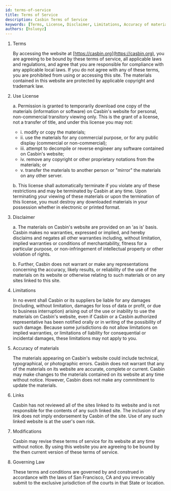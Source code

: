 ```yaml
---
id: terms-of-service
title: Terms of Service
description: Casbin Terms of Service
keywords: [Terms, License, Disclaimer, Limitations, Accuracy of materials, Links, Modifications, Governing Law]
authors: [hsluoyz]
---
```


1. Terms

    By accessing the website at [https://casbin.org](https://casbin.org), you are agreeing to be bound by these terms of service, all applicable laws and regulations, and agree that you are responsible for compliance with any applicable local laws. If you do not agree with any of these terms, you are prohibited from using or accessing this site. The materials contained in this website are protected by applicable copyright and trademark law.

2. Use License

    a. Permission is granted to temporarily download one copy of the materials (information or software) on Casbin's website for personal, non-commercial transitory viewing only. This is the grant of a license, not a transfer of title, and under this license you may not:

    - i. modify or copy the materials;
    - ii. use the materials for any commercial purpose, or for any public display (commercial or non-commercial);
    - iii. attempt to decompile or reverse engineer any software contained on Casbin's website;
    - iv. remove any copyright or other proprietary notations from the materials; or
    - v. transfer the materials to another person or "mirror" the materials on any other server.

    b. This license shall automatically terminate if you violate any of these restrictions and may be terminated by Casbin at any time. Upon terminating your viewing of these materials or upon the termination of this license, you must destroy any downloaded materials in your possession whether in electronic or printed format.

3. Disclaimer

    a. The materials on Casbin's website are provided on an 'as is' basis. Casbin makes no warranties, expressed or implied, and hereby disclaims and negates all other warranties including, without limitation, implied warranties or conditions of merchantability, fitness for a particular purpose, or non-infringement of intellectual property or other violation of rights.

    b. Further, Casbin does not warrant or make any representations concerning the accuracy, likely results, or reliability of the use of the materials on its website or otherwise relating to such materials or on any sites linked to this site.

4. Limitations

    In no event shall Casbin or its suppliers be liable for any damages (including, without limitation, damages for loss of data or profit, or due to business interruption) arising out of the use or inability to use the materials on Casbin's website, even if Casbin or a Casbin authorized representative has been notified orally or in writing of the possibility of such damage. Because some jurisdictions do not allow limitations on implied warranties, or limitations of liability for consequential or incidental damages, these limitations may not apply to you.

5. Accuracy of materials

    The materials appearing on Casbin's website could include technical, typographical, or photographic errors. Casbin does not warrant that any of the materials on its website are accurate, complete or current. Casbin may make changes to the materials contained on its website at any time without notice. However, Casbin does not make any commitment to update the materials.

6. Links

    Casbin has not reviewed all of the sites linked to its website and is not responsible for the contents of any such linked site. The inclusion of any link does not imply endorsement by Casbin of the site. Use of any such linked website is at the user's own risk.

7. Modifications

    Casbin may revise these terms of service for its website at any time without notice. By using this website you are agreeing to be bound by the then current version of these terms of service.

8. Governing Law

    These terms and conditions are governed by and construed in accordance with the laws of San Francisco, CA and you irrevocably submit to the exclusive jurisdiction of the courts in that State or location.
